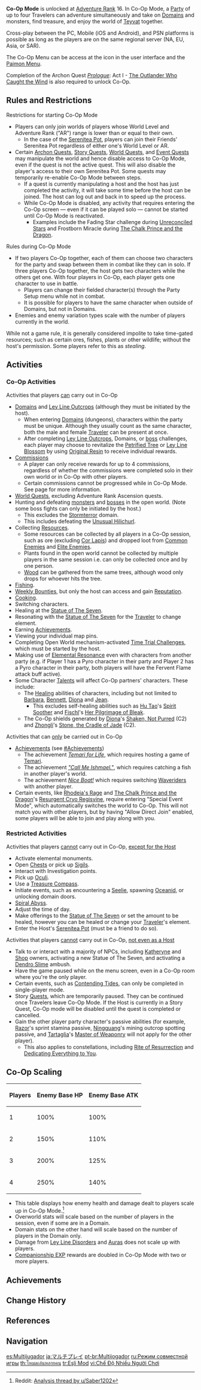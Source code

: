 {{Terminology Infobox
|image        = System Co-Op Mode.png
|type         = Game Systems
}}
'''Co-Op Mode''' is unlocked at [[Adventure Rank]] 16. In Co-Op Mode, a [[Party]] of up to four Travelers can adventure simultaneously and take on [[Domains]] and monsters, find treasure, and enjoy the world of [[Teyvat]] together.

Cross-play between the PC, Mobile (iOS and Android), and PSN platforms is possible as long as the players are on the same regional server (NA, EU, Asia, or SAR).

The Co-Op Menu can be access at the {{Icon|customfile=Ui co-op.png|20px}} icon in the user interface and the [[Paimon Menu]].

Completion of the Archon Quest ''[[Prologue]]'': Act I - [[The Outlander Who Caught the Wind]] is also required to unlock Co-Op.

==Rules and Restrictions==
;Restrictions for starting Co-Op Mode
*Players can only join worlds of players whose World Level and Adventure Rank ("AR") range is lower than or equal to their own.
**In the case of the [[Serenitea Pot]], players can join their Friends' Serenitea Pot regardless of either one's World Level or AR.
*Certain [[Archon Quests]], [[Story Quests]], [[World Quests]], and [[Event Quests]] may manipulate the world and hence disable access to Co-Op Mode, even if the quest is not the active quest. This will also disable the player's access to their own Serenitea Pot. Some quests may temporarily re-enable Co-Op Mode between steps.
**If a quest is currently manipulating a host and the host has just completed the activity, it will take some time before the host can be joined. The host can log out and back in to speed up the process.
**While Co-Op Mode is disabled, any activity that requires entering the Co-Op screen &mdash; even if it can be played solo &mdash; cannot be started until Co-Op Mode is reactivated.
*** Examples include the Fading Star challenge during [[Unreconciled Stars]] and Frostborn Miracle during [[The Chalk Prince and the Dragon]].

;Rules during Co-Op Mode
*If two players Co-Op together, each of them can choose two characters for the party and swap between them in combat like they can in solo. If three players Co-Op together, the host gets two characters while the others get one. With four players in Co-Op, each player gets one character to use in battle.
**Players can change their fielded character(s) through the Party Setup menu while not in combat.
**It is possible for players to have the same character when outside of Domains, but not in Domains.
*Enemies and enemy variation types scale with the number of players currently in the world.

While not a game rule, it is generally considered impolite to take time-gated resources; such as certain ores, fishes, plants or other wildlife; without the host's permission. Some players refer to this as ''stealing''.

==Activities==
===Co-Op Activities===
;Activities that players <u>can</u> carry out in Co-Op
*[[Domains]] and [[Ley Line Outcrops]] (although they must be initiated by the host).
**When entering [[Domains]] (dungeons), characters within the party must be unique. Although they usually count as the same character, both the male and female [[Traveler]] can be present at once.
**After completing [[Ley Line Outcrops]], Domains, or [[bosses|boss]] challenges, each player may choose to revitalize the [[Petrified Tree]] or [[Ley Line Blossom]] by using [[Original Resin]] to receive individual rewards.
*[[Commissions]]
**A player can only receive rewards for up to 4 commissions, regardless of whether the commissions were completed solo in their own world or in Co-Op with other players.
**Certain commissions cannot be progressed while in Co-Op Mode. See page for more information.
*[[World Quests]], excluding Adventure Rank Ascension quests.
*Hunting and defeating [[monsters]] and [[bosses]] in the open world. (Note some boss fights can only be initiated by the host.)
**This excludes the [[Stormterror]] domain.
**This includes defeating the [[Unusual Hilichurl]].
*Collecting [[Materials|Resources]].
**Some resources can be collected by all players in a Co-Op session, such as ore (excluding [[Cor Lapis]]) and dropped loot from [[Common Enemies]] and [[Elite Enemies]].
**Plants found in the open world cannot be collected by multiple players in the same session i.e. can only be collected once and by one person.
**[[Wood]] can be gathered from the same trees, although wood only drops for whoever hits the tree.
*[[Fishing]].
*[[Bounties|Weekly Bounties]], but only the host can access and gain [[Reputation]].
*[[Cooking]].
*Switching characters.
*Healing at the [[Statue of The Seven]].
*Resonating with the [[Statue of The Seven]] for the [[Traveler]] to change element.
*Earning [[Achievements]].
*Viewing your individual map pins.
*Completing Open World mechanism-activated [[Time Trial Challenge]]s, which must be started by the host.
*Making use of [[Elemental Resonance]] even with characters from another party (e.g. if Player 1 has a Pyro character in their party and Player 2 has a Pyro character in their party, both players will have the Fervent Flame attack buff active).
*Some Character [[Talents]] will affect Co-Op partners' characters. These include:
**The [[Healing]] abilities of characters, including but not limited to [[Barbara]], [[Bennett]], [[Diona]] and [[Jean]].
***This excludes self-healing abilities such as [[Hu Tao]]'s [[Spirit Soother]] and [[Fischl]]'s [[Her Pilgrimage of Bleak]].
**The Co-Op shields generated by [[Diona]]'s [[Shaken, Not Purred]] (C2) and [[Zhongli]]'s [[Stone, the Cradle of Jade]] (C2).

;Activities that can <u>only</u> be carried out in Co-Op
*[[Achievements]] (see [[#Achievements]])
**The achievement ''[[Temari for Life]]'', which requires hosting a game of [[Temari]].
**The achievement ''[["Call Me Ishmael."]]'', which requires catching a fish in another player's world.
**The achievement ''[[Nice Boat!]]'' which requires switching [[Waverider]]s with another player.
*Certain events, like [[Rhodeia's Rage]] and [[The Chalk Prince and the Dragon]]'s [[Resurgent Cryo Regisvine]], require entering "Special Event Mode", which automatically switches the world to Co-Op. This will not match you with other players, but by having "Allow Direct Join" enabled, some players will be able to join and play along with you.

===Restricted Activities===
;Activities that players <u>cannot</u> carry out in Co-Op, <u>except for the Host</u>
*Activate elemental monuments.
*Open [[Chests]] or pick up [[Sigils]].
*Interact with Investigation points.
*Pick up [[Oculi]].
*Use a [[Gadget|Treasure Compass]].
*Initiate events, such as encountering a [[Seelie]], spawning [[Rhodeia of Loch|Oceanid]], or unlocking domain doors.
*[[Spiral Abyss]].
*Adjust the time of day.
*Make offerings to the [[Statue of The Seven]] or set the amount to be healed, however you can be healed or change your [[Traveler]]'s element.
*Enter the Host's [[Serenitea Pot]] (must be a friend to do so).

;Activities that players <u>cannot</u> carry out in Co-Op, <u>not even as a Host</u>
*Talk to or interact with a majority of NPCs, including [[Katheryne]] and [[Shop]] owners, activating a new Statue of The Seven, and activating a [[Dendro Slime]] ambush.
*Have the game paused while on the menu screen, even in a Co-Op room where you're the only player.
*Certain events, such as [[Contending Tides]], can only be completed in single-player mode.
*Story [[Quest]]s, which are temporarily paused. They can be continued once Travelers leave Co-Op Mode. If the Host is currently in a Story Quest, Co-Op mode will be disabled until the quest is completed or cancelled.
*Gain the other player party character's passive abilities (for example, [[Razor]]'s sprint stamina passive, [[Ningguang]]'s mining outcrop spotting passive, and [[Tartaglia]]'s [[Master of Weaponry]] will not apply for the other player).
** This also applies to constellations, including [[Rite of Resurrection]] and [[Dedicating Everything to You]].

==Co-Op Scaling==
{| class="article-table" style="text-align: center;"
!Players!!Enemy Base HP!!Enemy Base ATK
|-
|1||100%||100%
|-
|2||150%||110%
|-
|3||200%||125%
|-
|4||250%||140%
|}
*This table displays how enemy health and damage dealt to players scale up in Co-Op Mode.<ref>Reddit: [https://www.reddit.com/r/Genshin_Impact/comments/kmckgl/fyi_the_damage_and_hp_of_mobs_scales_in_coop_as/ Analysis thread by u/Saber1202]</ref>
*Overworld stats will scale based on the number of players in the session, even if some are in a Domain.
*Domain stats on the other hand will scale based on the number of players in the Domain only.
*Damage from [[Ley Line Disorders]] and [[Auras]] does not scale up with players.
*[[Companionship EXP]] rewards are doubled in Co-Op Mode with two or more players.

==Achievements==
{{Achievement Topic Table
|topic = Co-Op Mode
<!--
|not   = Meetings in Outrealm: Series I Achievements
|not2  = Meetings in Outrealm: Series II Achievements
|not3  = Meetings in Outrealm: Series III Achievements
-->
|requirements = 1
}}

==Change History==
{{Change History|1.0}}

==References==
{{Reflist}}

==Navigation==
{{Game Systems Navbox|state=collapsed}}
{{Genshin Navbox}}

[[es:Multijugador]]
[[ja:マルチプレイ]]
[[pt-br:Multijogador]]
[[ru:Режим совместной игры]]
[[th:โหมดเล่นหลายคน]]
[[tr:Eşli Mod]]
[[vi:Chế Độ Nhiều Người Chơi]]